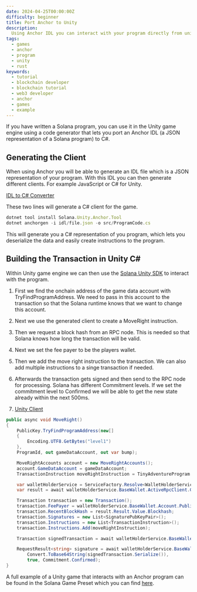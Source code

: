 ```yaml
---
date: 2024-04-25T00:00:00Z
difficulty: beginner
title: Port Anchor to Unity
description:
  Using Anchor IDL you can interact with your program directly from unity
tags:
  - games
  - anchor
  - program
  - unity
  - rust
keywords:
  - tutorial
  - blockchain developer
  - blockchain tutorial
  - web3 developer
  - anchor
  - games
  - example
---
```


If you have written a Solana program, you can use it in the Unity game engine
using a code generator that lets you port an Anchor IDL (a JSON representation
of a Solana program) to C#.

## Generating the Client

When using Anchor you will be able to generate an IDL file which is a JSON
representation of your program. With this IDL you can then generate different
clients. For example JavaScript or C# for Unity.

[IDL to C# Converter](https://github.com/magicblock-labs/Solana.Unity.Anchor)

These two lines will generate a C# client for the game.

```js
dotnet tool install Solana.Unity.Anchor.Tool
dotnet anchorgen -i idl/file.json -o src/ProgramCode.cs
```

This will generate you a C# representation of you program, which lets you
deserialize the data and easily create instructions to the program.

## Building the Transaction in Unity C#

Within Unity game engine we can then use the
[Solana Unity SDK](https://assetstore.unity.com/packages/decentralization/infrastructure/solana-sdk-for-unity-246931)
to interact with the program.

1. First we find the onchain address of the game data account with
   TryFindProgramAddress. We need to pass in this account to the transaction so
   that the Solana runtime knows that we want to change this account.
2. Next we use the generated client to create a MoveRight instruction.
3. Then we request a block hash from an RPC node. This is needed so that Solana
   knows how long the transaction will be valid.
4. Next we set the fee payer to be the players wallet.
5. Then we add the move right instruction to the transaction. We can also add
   multiple instructions to a singe transaction if needed.
6. Afterwards the transaction gets signed and then send to the RPC node for
   processing. Solana has different Commitment levels. If we set the commitment
   level to Confirmed we will be able to get the new state already within the
   next 500ms.

7. [Unity Client](https://github.com/solana-developers/solana-game-examples/tree/main/seven-seas/unity/Assets/SolPlay/Examples/TinyAdventure)

```c#
public async void MoveRight()
{
    PublicKey.TryFindProgramAddress(new[]
    {
        Encoding.UTF8.GetBytes("level1")
    },
    ProgramId, out gameDataAccount, out var bump);

    MoveRightAccounts account = new MoveRightAccounts();
    account.GameDataAccount = gameDataAccount;
    TransactionInstruction moveRightInstruction = TinyAdventureProgram.MoveRight(account, ProgramId);

    var walletHolderService = ServiceFactory.Resolve<WalletHolderService>();
    var result = await walletHolderService.BaseWallet.ActiveRpcClient.GetRecentBlockHashAsync(Commitment.Confirmed);

    Transaction transaction = new Transaction();
    transaction.FeePayer = walletHolderService.BaseWallet.Account.PublicKey;
    transaction.RecentBlockHash = result.Result.Value.Blockhash;
    transaction.Signatures = new List<SignaturePubKeyPair>();
    transaction.Instructions = new List<TransactionInstruction>();
    transaction.Instructions.Add(moveRightInstruction);

    Transaction signedTransaction = await walletHolderService.BaseWallet.SignTransaction(transaction);

    RequestResult<string> signature = await walletHolderService.BaseWallet.ActiveRpcClient.SendTransactionAsync(
        Convert.ToBase64String(signedTransaction.Serialize()),
        true, Commitment.Confirmed);
}
```

A full example of a Unity game that interacts with an Anchor program can be
found in the Solana Game Preset which you can find
[here](/developers/guides/games/game-examples).

